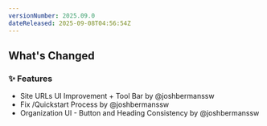 ```yaml
---
versionNumber: 2025.09.0
dateReleased: 2025-09-08T04:56:54Z
---
```




## What's Changed
### ✨ Features
* Site URLs UI Improvement + Tool Bar  by @joshbermanssw
* Fix /Quickstart Process by @joshbermanssw
* Organization UI - Button and Heading Consistency by @joshbermanssw



